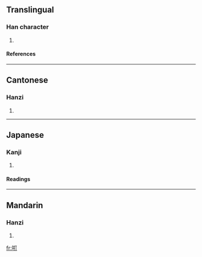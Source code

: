 ==Translingual==
===Han character===
{{Han char|rn=30|rad=口|as=05|sn=8|four=6102<sub>0</sub>|canj=口手一弓 (RQMN)}}
# {{defn|Han}}
====References====
{{Han ref|kx=0185.160|dkj=03503|hdz=10597.090|uh=5491|ud=21649|bh=CBDE|bd=52190}}
----
==Cantonese==
===Hanzi===
{{yue-hanzi|jyut=|y=dak1}}
# {{defn|Cantonese}}
----
==Japanese==
===Kanji===
{{ja-kanji|grade=|rs=口05}}
# {{defn|Japanese}} 
====Readings====
{{ja-readings|on=[[だ]] (da)|kun=}}
----
==Mandarin==
===Hanzi===
{{cmn-hanzi|pin=[[què]] (que4)|wg=ch'üeh<sup>4</sup>}}
# {{defn|Mandarin}}

[[fr:咑]]